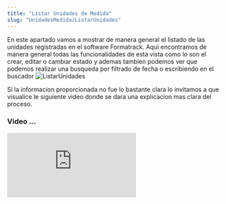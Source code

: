```yaml
---
title: "Listar Unidades de Medida"
slug: "UnidadesMedida/ListarUnidades"
---
```



<Tabs>
  <TabItem label="Endpoint">
    <ApiEndpoint url={`${API_BASE_URL}bodega/unidades`} />
  </TabItem>
</Tabs>

En este apartado vamos a mostrar de manera general el listado de las unidades registradas en el software Formatrack.
Aqui encontramos de manera general todas las funcionalidades de esta vista como lo son el crear, editar o cambiar estado y ademas tambien podemos ver que podemos realizar una busqueda por filtrado de fecha o escribiendo en el buscador
<Image src={ListarUnidades} alt="ListarUnidades" width={3148} height={2270} />


Si la informacion proporcionada no fue lo bastante clara lo invitamos a que visualice le siguiente video donde se dara una explicacion mas clara del proceso.

### Video ...

<div style={{ display: "flex", justifyContent: "center" }}>
  <iframe
    style={{ height: "500px", width: "100%" }}
    src="https://www.youtube.com/embed/xsg6VUM9BB0"
    title="Tutorial"
    frameBorder="0"
    allow="accelerometer; autoplay; clipboard-write; encrypted-media; gyroscope; picture-in-picture"
    allowFullScreen
  ></iframe>
</div>
